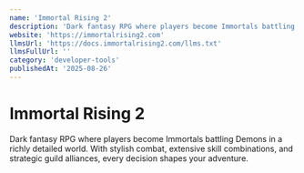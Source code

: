 ```yaml
---
name: 'Immortal Rising 2'
description: 'Dark fantasy RPG where players become Immortals battling Demons in a richly detailed world. With stylish combat, extensive skill combinations, and strategic guild alliances, every decision shapes your adventure.'
website: 'https://immortalrising2.com'
llmsUrl: 'https://docs.immortalrising2.com/llms.txt'
llmsFullUrl: ''
category: 'developer-tools'
publishedAt: '2025-08-26'
---
```


# Immortal Rising 2

Dark fantasy RPG where players become Immortals battling Demons in a richly detailed world. With stylish combat, extensive skill combinations, and strategic guild alliances, every decision shapes your adventure.
